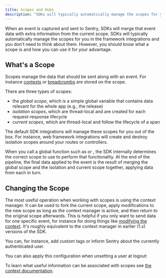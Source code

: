 ```yaml
---
title: Scopes and Hubs
description: "SDKs will typically automatically manage the scopes for you in the framework integrations. Learn what a scope is and how you can use it to your advantage."
---
```


When an event is captured and sent to Sentry, SDKs will merge that event data with extra
information from the current scope. SDKs will typically automatically manage the scopes
for you in the framework integrations and you don't need to think about them. However,
you should know what a scope is and how you can use it for your advantage.

## What's a Scope

Scopes manage the data that should be sent along with an event. For instance [contexts](../context/) or [breadcrumbs](../breadcrumbs/) are stored on the scope.

There are three types of scopes:

- the *global scope*, which is a simple global variable that contains data relevant for the whole app (e.g., the release)
- *isolation scopes*, which are thread-local and are created for each request-response lifecycle
- *current scopes*, which are thread-local and follow the lifecycle of a span

The default SDK integrations will manage these scopes for you out of the box. For
instance, web framework integrations will create and destroy isolation scopes around your
routes or controllers.

When you call a global function such as <PlatformIdentifier name="capture-event" /> or <PlatformIdentifier name="set-tag" />, the SDK internally determines the correct scope to use to perform that functionality. At the end of the pipeline, the final data applied to the event is the result of merging the global scope and the isolation and current scope together, applying data from each in turn.

## Changing the Scope

The most useful operation when working with scopes is using the <PlatformIdentifier name="new-scope" /> context manager. It can be used to fork the current scope, apply modifications to the new scope as long as the context manager is active, and then return to the original scope afterwards. This is helpful if you only want to send data for one specific event, for instance for doing things like [modifying the context](../context/). It's roughly equivalent to the <PlatformIdentifier name="push-scope" /> context manager in earlier (1.x) versions of the SDK.

You can, for instance, add custom tags or inform Sentry about the currently authenticated user.

<PlatformContent includePath="enriching-events/scopes/configure-scope" />

You can also apply this configuration when unsetting a user at logout:

<PlatformContent includePath="enriching-events/unset-user" />

To learn what useful information can be associated with scopes see
[the context documentation](../context/).
